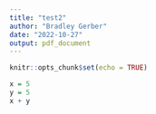 ```yaml
---
title: "test2"
author: "Bradley Gerber"
date: "2022-10-27"
output: pdf_document
---
```


```r
knitr::opts_chunk$set(echo = TRUE)
```

```r
x = 5
y = 5
x + y
```
